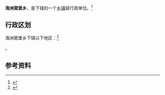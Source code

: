 {{中国乡级行政区|21/01/23/206/000}}

'''海洲窝堡乡'''，是{{PRC admin/fullname|21/01/23/206/000|3}}下辖的一个[[乡镇|乡镇]]级行政单位。<ref>{{PRC admin/ref sgc|{{PRC admin/parent|21/01/23/206/000}}}}</ref>

== 行政区划 ==

海洲窝堡乡下辖以下地区：<ref>{{PRC admin/ref sgc|21/01/23/206/000}}</ref>

{{PRC admin/children|21/01/23/206/000}}。

== 参考资料 ==

{{reflist}}

{{行政区划小作品}}
{{PRC admin/navcat|21/01/23/206/000}}